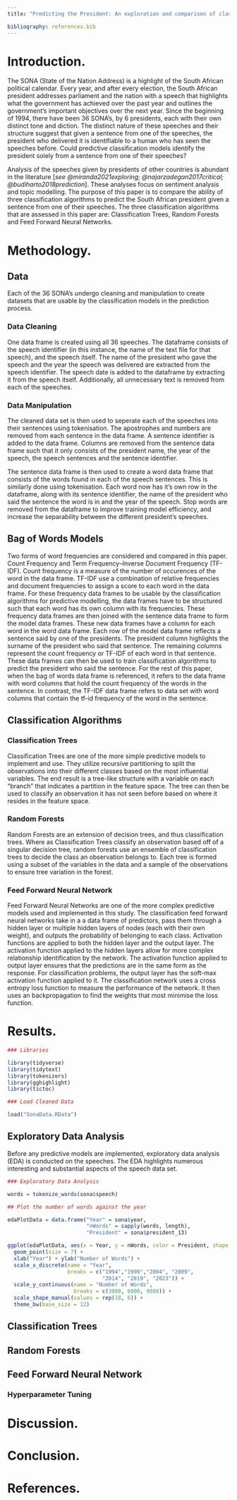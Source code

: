 ```yaml
---
title: "Predicting the President: An exploration and comparison of classification algorithms."

bibliography: references.bib
---
```


# Introduction.

The SONA (State of the Nation Address) is a highlight of the South African political calendar. Every year, and after every election, the South African president addresses parliament and the nation with a speech that highlights what the government has achieved over the past year and outlines the government's important objectives over the next year. Since the beginning of 1994, there have been 36 SONA's, by 6 presidents, each with their own distinct tone and diction. The distinct nature of these speeches and their structure suggest that given a sentence from one of the speeches, the president who delivered it is identifiable to a human who has seen the speeches before. Could predictive classification models identify the president solely from a sentence from one of their speeches?

Analysis of the speeches given by presidents of other countries is abundant in the literature [*see @miranda2021exploring; @najarzadegan2017critical; @budiharto2018prediction*]. These analyses focus on sentiment analysis and topic modelling. The purpose of this paper is to compare the ability of three classification algorithms to predict the South African president given a sentence from one of their speeches. The three classification algorithms that are assessed in this paper are: Classification Trees, Random Forests and Feed Forward Neural Networks.

# Methodology.

## Data

Each of the 36 SONA's undergo cleaning and manipulation to create datasets that are usable by the classification models in the prediction process.

### Data Cleaning

One data frame is created using all 36 speeches. The dataframe consists of the speech identifier (in this instance, the name of the text file for that speech), and the speech itself. The name of the president who gave the speech and the year the speech was delivered are extracted from the speech identifier. The speech date is added to the dataframe by extracting it from the speech itself. Additionally, all unnecessary text is removed from each of the speeches.

### Data Manipulation

The cleaned data set is then used to seperate each of the speeches into their sentences using tokenisation. The apostrophes and numbers are removed from each sentence in the data frame. A sentence identifier is added to the data frame. Columns are removed from the sentence data frame such that it only consists of the president name, the year of the speech, the speech sentences and the sentence identifier.

The sentence data frame is then used to create a word data frame that consists of the words found in each of the speech sentences. This is similarly done using tokenisation. Each word now has it's own row in the dataframe, along with its sentence identifier, the name of the president who said the sentence the word is in and the year of the speech. Stop words are removed from the dataframe to improve training model efficiency, and increase the separability between the different president's speeches.

## Bag of Words Models

Two forms of word frequencies are considered and compared in this paper. Count Frequency and Term Frequency--Inverse Document Frequency (TF-IDF). Count frequency is a measure of the number of occurences of the word in the data frame. TF-IDF use a combination of relative frequencies and document frequencies to assign a score to each word in the data frame. For these frequency data frames to be usable by the classification algorithms for predictive modelling, the data frames have to be structured such that each word has its own column with its frequencies. These frequency data frames are then joined with the sentence data frame to form the model data frames. These new data frames have a column for each word in the word data frame. Each row of the model data frame reflects a sentence said by one of the presidents. The president column highlights the surname of the president who said that sentence. The remaining columns represent the count frequency or TF-IDF of each word in that sentence. These data frames can then be used to train classification algorithms to predict the president who said the sentence. For the rest of this paper, when the bag of words data frame is referenced, it refers to the data frame with word columns that hold the count frequency of the words in the sentence. In contrast, the TF-IDF data frame refers to data set with word columns that contain the tf-id frequency of the word in the sentence.

## Classification Algorithms

### Classification Trees

Classification Trees are one of the more simple predictive models to implement and use. They utilize recursive partitioning to split the observations into their different classes based on the most influential variables. The end result is a tree-like structure with a variable on each "branch" that indicates a partition in the feature space. The tree can then be used to classify an observation it has not seen before based on where it resides in the feature space.

### Random Forests

Random Forests are an extension of decision trees, and thus classification trees. Where as Classification Trees classify an observation based off of a singular decision tree, random forests use an ensemble of classification trees to decide the class an observation belongs to. Each tree is formed using a subset of the variables in the data and a sample of the observations to ensure tree variation in the forest.

### Feed Forward Neural Network

Feed Forward Neural Networks are one of the more complex predictive models used and implemented in this study. The classification feed forward neural networks take in a a data frame of predictors, pass them through a hidden layer or multiple hidden layers of nodes (each with their own weight), and outputs the probability of belonging to each class. Activation functions are applied to both the hidden layer and the output layer. The activation function applied to the hidden layers allow for more complex relationship identification by the network. The activation function applied to output layer ensures that the predictions are in the same form as the response. For classification problems, the output layer has the soft-max activation function applied to it. The classification network uses a cross entropy loss function to measure the performance of the network. It then uses an backpropagation to find the weights that most minimise the loss function.

# Results.

```r

### Libraries

library(tidyverse)
library(tidytext)
library(tokenizers)
library(gghighlight)
library(tictoc)

### Load Cleaned Data

load("SonaData.RData")

```


## Exploratory Data Analysis

Before any predictive models are implemented, exploratory data analysis (EDA) is conducted on the speeches. The EDA highlights numerous interesting and substantial aspects of the speech data set.

```r

### Exploratory Data Analysis

words = tokenize_words(sona$speech)

## Plot the number of words against the year

edaPlotData = data.frame("Year" = sona$year,
                         "nWords" = sapply(words, length),
                         "President" = sona$president_13)

ggplot(edaPlotData, aes(x = Year, y = nWords, color = President, shape = President)) +
  geom_point(size = 7) +
  xlab("Year") + ylab("Number of Words") +
  scale_x_discrete(name = "Year", 
                   breaks = c("1994","1999","2004", "2009", 
                              "2014", "2019", "2023")) +
  scale_y_continuous(name = "Number of Words", 
                     breaks = c(3000, 6000, 9000)) +
  scale_shape_manual(values = rep(18, 6)) +
  theme_bw(base_size = 12)

```


## Classification Trees

## Random Forests

## Feed Forward Neural Network

### Hyperparameter Tuning

# Discussion.

# Conclusion.

# References.
